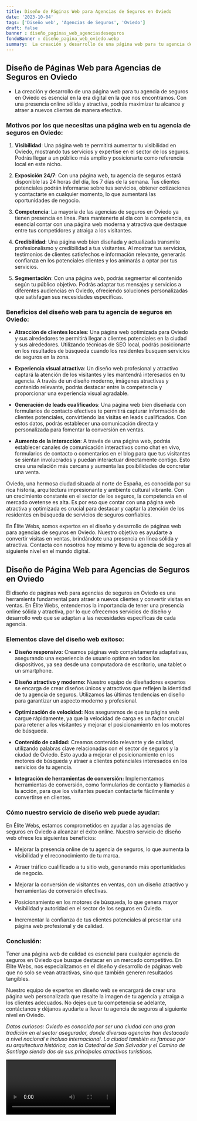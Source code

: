 ```yaml
---
title: Diseño de Páginas Web para Agencias de Seguros en Oviedo
date: '2023-10-04'
tags: ['Diseño web', 'Agencias de Seguros', 'Oviedo']
draft: false
banner : diseño_paginas_web_agenciasdeseguros
fondoBanner : diseño_pagina_web_oviedo.webp
summary:  La creación y desarrollo de una página web para tu agencia de seguros en Oviedo es esencial en la era digital en la que nos encontramos. Con una presencia online sólida y atractiva, podrás maximizar tu alcance y atraer a nuevos clientes de manera efectiva.
---
```


## Diseño de Páginas Web para Agencias de Seguros en Oviedo

- La creación y desarrollo de una página web para tu agencia de seguros en Oviedo es esencial en la era digital en la que nos encontramos. Con una presencia online sólida y atractiva, podrás maximizar tu alcance y atraer a nuevos clientes de manera efectiva.

### Motivos por los que necesitas una página web en tu agencia de seguros en Oviedo:

1. **Visibilidad**: Una página web te permitirá aumentar tu visibilidad en Oviedo, mostrando tus servicios y expertise en el sector de los seguros. Podrás llegar a un público más amplio y posicionarte como referencia local en este nicho.

2. **Exposición 24/7**: Con una página web, tu agencia de seguros estará disponible las 24 horas del día, los 7 días de la semana. Tus clientes potenciales podrán informarse sobre tus servicios, obtener cotizaciones y contactarte en cualquier momento, lo que aumentará las oportunidades de negocio.

3. **Competencia**: La mayoría de las agencias de seguros en Oviedo ya tienen presencia en línea. Para mantenerte al día con la competencia, es esencial contar con una página web moderna y atractiva que destaque entre tus competidores y atraiga a los visitantes.

4. **Credibilidad**: Una página web bien diseñada y actualizada transmite profesionalismo y credibilidad a tus visitantes. Al mostrar tus servicios, testimonios de clientes satisfechos e información relevante, generarás confianza en los potenciales clientes y los animarás a optar por tus servicios.

5. **Segmentación**: Con una página web, podrás segmentar el contenido según tu público objetivo. Podrás adaptar tus mensajes y servicios a diferentes audiencias en Oviedo, ofreciendo soluciones personalizadas que satisfagan sus necesidades específicas.

### Beneficios del diseño web para tu agencia de seguros en Oviedo:

- **Atracción de clientes locales**: Una página web optimizada para Oviedo y sus alrededores te permitirá llegar a clientes potenciales en la ciudad y sus alrededores. Utilizando técnicas de SEO local, podrás posicionarte en los resultados de búsqueda cuando los residentes busquen servicios de seguros en la zona.

- **Experiencia visual atractiva**: Un diseño web profesional y atractivo captará la atención de los visitantes y les mantendrá interesados en tu agencia. A través de un diseño moderno, imágenes atractivas y contenido relevante, podrás destacar entre la competencia y proporcionar una experiencia visual agradable.

- **Generación de leads cualificados**: Una página web bien diseñada con formularios de contacto efectivos te permitirá capturar información de clientes potenciales, convirtiendo las visitas en leads cualificados. Con estos datos, podrás establecer una comunicación directa y personalizada para fomentar la conversión en ventas.

- **Aumento de la interacción**: A través de una página web, podrás establecer canales de comunicación interactivos como chat en vivo, formularios de contacto o comentarios en el blog para que tus visitantes se sientan involucrados y puedan interactuar directamente contigo. Esto crea una relación más cercana y aumenta las posibilidades de concretar una venta.

Oviedo, una hermosa ciudad situada al norte de España, es conocida por su rica historia, arquitectura impresionante y ambiente cultural vibrante. Con un crecimiento constante en el sector de los seguros, la competencia en el mercado ovetense es alta. Es por eso que contar con una página web atractiva y optimizada es crucial para destacar y captar la atención de los residentes en búsqueda de servicios de seguros confiables.

En Élite Webs, somos expertos en el diseño y desarrollo de páginas web para agencias de seguros en Oviedo. Nuestro objetivo es ayudarte a convertir visitas en ventas, brindándote una presencia en línea sólida y atractiva. Contacta con nosotros hoy mismo y lleva tu agencia de seguros al siguiente nivel en el mundo digital.

<GifSeo />

<Cta />

## Diseño de Página Web para Agencias de Seguros en Oviedo

El diseño de páginas web para agencias de seguros en Oviedo es una herramienta fundamental para atraer a nuevos clientes y convertir visitas en ventas. En Élite Webs, entendemos la importancia de tener una presencia online sólida y atractiva, por lo que ofrecemos servicios de diseño y desarrollo web que se adaptan a las necesidades específicas de cada agencia.

### Elementos clave del diseño web exitoso:

- **Diseño responsivo:** Creamos páginas web completamente adaptativas, asegurando una experiencia de usuario optima en todos los dispositivos, ya sea desde una computadora de escritorio, una tablet o un smartphone.

- **Diseño atractivo y moderno:** Nuestro equipo de diseñadores expertos se encarga de crear diseños únicos y atractivos que reflejen la identidad de tu agencia de seguros. Utilizamos las últimas tendencias en diseño para garantizar un aspecto moderno y profesional.

- **Optimización de velocidad:** Nos aseguramos de que tu página web cargue rápidamente, ya que la velocidad de carga es un factor crucial para retener a los visitantes y mejorar el posicionamiento en los motores de búsqueda.

- **Contenido de calidad:** Creamos contenido relevante y de calidad, utilizando palabras clave relacionadas con el sector de seguros y la ciudad de Oviedo. Esto ayuda a mejorar el posicionamiento en los motores de búsqueda y atraer a clientes potenciales interesados en los servicios de tu agencia.

- **Integración de herramientas de conversión:** Implementamos herramientas de conversión, como formularios de contacto y llamadas a la acción, para que los visitantes puedan contactarte fácilmente y convertirse en clientes.

### Cómo nuestro servicio de diseño web puede ayudar:

En Élite Webs, estamos comprometidos en ayudar a las agencias de seguros en Oviedo a alcanzar el éxito online. Nuestro servicio de diseño web ofrece los siguientes beneficios:

- Mejorar la presencia online de tu agencia de seguros, lo que aumenta la visibilidad y el reconocimiento de tu marca.

- Atraer tráfico cualificado a tu sitio web, generando más oportunidades de negocio.

- Mejorar la conversión de visitantes en ventas, con un diseño atractivo y herramientas de conversión efectivas.

- Posicionamiento en los motores de búsqueda, lo que genera mayor visibilidad y autoridad en el sector de los seguros en Oviedo.

- Incrementar la confianza de tus clientes potenciales al presentar una página web profesional y de calidad.

### Conclusión:

Tener una página web de calidad es esencial para cualquier agencia de seguros en Oviedo que busque destacar en un mercado competitivo. En Élite Webs, nos especializamos en el diseño y desarrollo de páginas web que no solo se vean atractivas, sino que también generen resultados tangibles.

Nuestro equipo de expertos en diseño web se encargará de crear una página web personalizada que resalte la imagen de tu agencia y atraiga a los clientes adecuados. No dejes que tu competencia se adelante, contáctanos y déjanos ayudarte a llevar tu agencia de seguros al siguiente nivel en Oviedo.

*Datos curiosos: Oviedo es conocida por ser una ciudad con una gran tradición en el sector asegurador, donde diversas agencias han destacado a nivel nacional e incluso internacional. La ciudad también es famosa por su arquitectura histórica, con la Catedral de San Salvador y el Camino de Santiago siendo dos de sus principales atractivos turísticos.*

<Video />

<CtaBot job='Agencias de Seguros' city='Oviedo'/>

<Gmaps query='Oviedo+españa+maps' />